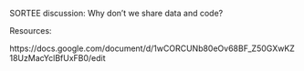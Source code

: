 SORTEE discussion: Why don't we share data and code?

Resources:

https://docs.google.com/document/d/1wCORCUNb80eOv68BF_Z50GXwKZ18UzMacYclBfUxFB0/edit
